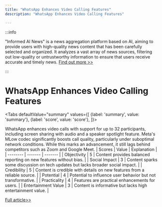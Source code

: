 ```yaml
---
title: "WhatsApp Enhances Video Calling Features"
description: "WhatsApp Enhances Video Calling Features"

---
```



:::info

"Informed AI News" is a news aggregation platform based on AI, aiming to provide users with high-quality news content that has been carefully selected and organized. It analyzes a vast array of news sources, filtering out low-quality or untrustworthy information to ensure that users receive accurate and timely news.  [Find out more >>](/)

:::

# WhatsApp Enhances Video Calling Features


<Tabs
	defaultValue="summary"
	values={[
	{label: 'summary', value: 'summary'},
	{label: 'score', value: 'score'},
]}>
<TabItem value="summary">


WhatsApp enhances video calls with support for up to 32 participants, including screen sharing with audio and a speaker spotlight feature. Meta's MLow codec significantly boosts call quality, particularly under suboptimal network conditions. While this marks an advancement, it still lags behind competitors such as Zoom and Google Meet.
</TabItem>
<TabItem value="score">
	| Scores     | Value   | Explanation |
	| -------- | ------- | ------- |
	| Objectivity  | 5    | Content provides balanced reporting on new features without bias.    |
	| Social Impact | 3     | Content sparks some discussion on tech updates but lacks broader social impact.    |
	| Credibility    | 5    | Content is credible with details on new features from a reliable source.    |
	| Potential    | 4    | Potential to influence user behavior but not transformative.    |
	| Practicality    | 4    | Features are practical enhancements for users.    |
	| Entertainment Value    | 3    | Content is informative but lacks high entertainment value.    |
</TabItem>
</Tabs>

[Full article>>](https://techcrunch.com/2024/06/13/whatsapp-add-new-features-to-the-calling-experience-including-support-for-32-person-video-calls/)
